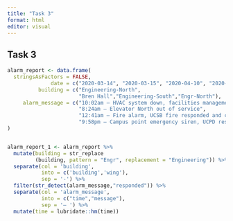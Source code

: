 ```yaml
---
title: "Task 3"
format: html
editor: visual
---
```


## Task 3

```r
alarm_report <- data.frame(
  stringsAsFactors = FALSE,
              date = c("2020-03-14", "2020-03-15", "2020-04-10", "2020-04-18"),
          building = c("Engineering-North",
                       "Bren Hall","Engineering-South","Engr-North"),
     alarm_message = c("10:02am – HVAC system down, facilities management alerted",
                       "8:24am – Elevator North out of service",
                       "12:41am – Fire alarm, UCSB fire responded and cleared",
                       "9:58pm – Campus point emergency siren, UCPD responded")
)


alarm_report_1 <- alarm_report %>% 
  mutate(building = str_replace
         (building, pattern = "Engr", replacement = "Engineering")) %>% 
  separate(col = 'building',
           into = c('building','wing'),
           sep = '-') %>% 
  filter(str_detect(alarm_message,"responded")) %>% 
  separate(col = 'alarm_message',
           into = c("time","message"),
           sep = '– ') %>% 
  mutate(time = lubridate::hm(time))

```

